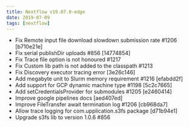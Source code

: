 ---
title: Nextflow v19.07.0-edge
date: 2019-07-09
tags: [nextflow]
---

- Fix Remote input file download slowdown submission rate #1206 [b710e21e]
- Fix serial publishDir uploads #856 [14774854]
- Fix Trace file option is not honoured #1217
- Fix Custom lib path is not added to the classpath #1213
- Fix Discovery executor tracing error [3e26c146]
- Add megabyte unit to Slurm memory requirement #1216 [efabdd2f]
- Add support for GCP dynamic machine type #1198 [5c2c7665]
- Add setCredentialsProvider for submodules #1205 [e2460414]
- Improve google pipelines docs [aed407ed]
- Improve FileTransfer await termination log #1206 [cb968da7]
- Allow trace logging for com.upplication.s3fs package [d71b94e1]
- Upgrade s3fs lib to version 1.0.6 #856
